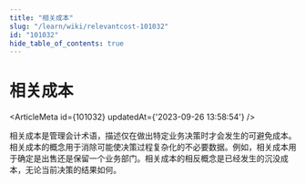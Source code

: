 ```yaml
---
title: "相关成本"
slug: "/learn/wiki/relevantcost-101032"
id: "101032"
hide_table_of_contents: true
---
```



# 相关成本

<ArticleMeta id={101032} updatedAt={'2023-09-26 13:58:54'} />
<div className='border-solid border-b border-t-0 my-4 border-[var(--ifm-color-gray-300)]' />

相关成本是管理会计术语，描述仅在做出特定业务决策时才会发生的可避免成本。相关成本的概念用于消除可能使决策过程复杂化的不必要数据。例如，相关成本用于确定是出售还是保留一个业务部门。相关成本的相反概念是已经发生的沉没成本，无论当前决策的结果如何。
